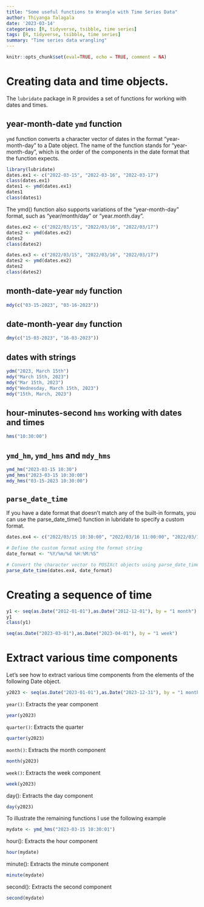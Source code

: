 ```yaml
---
title: "Some useful functions to Wrangle with Time Series Data"
author: Thiyanga Talagala
date: '2023-03-14'
categories: [R, tidyverse, tsibble, time series]
tags: [R, tidyverse, tsibble, time series]
summary: "Time series data wrangling"
---
```


```r
knitr::opts_chunk$set(eval=TRUE, echo = TRUE, comment = NA)
```

# Creating data and time objects.

The `lubridate`  package in R provides a set of functions for working with dates and times. 

## year-month-date `ymd` function

`ymd` function converts a character vector of dates in the format "year-month-day" to a Date object. The name of the function stands for "year-month-day", which is the order of the components in the date format that the function expects. 

```r
library(lubridate)
dates.ex1 <- c("2022-03-15", "2022-03-16", "2022-03-17")
class(dates.ex1)
dates1 <- ymd(dates.ex1)
dates1
class(dates1)

```

The ymd() function also supports variations of the "year-month-day" format, such as "year/month/day" or "year.month.day". 

```r
dates.ex2 <- c("2022/03/15", "2022/03/16", "2022/03/17")
dates2 <- ymd(dates.ex2)
dates2
class(dates2)
```



```r
dates.ex3 <- c("2022/03/15", "2022/03/16", "2022/03/17")
dates2 <- ymd(dates.ex2)
dates2
class(dates2)
```

## month-date-year `mdy` function

```r
mdy(c("03-15-2023", "03-16-2023"))

```

## date-month-year `dmy` function

```r
dmy(c("15-03-2023", "16-03-2023"))
```

## dates with strings

```r
ydm("2023, March 15th")
mdy("March 15th, 2023")
mdy("Mar 15th, 2023")
mdy("Wednesday, March 15th, 2023")
mdy("15th, March, 2023")
```

## hour-minutes-second `hms` working with dates and times

```r
hms("10:30:00")
```

## `ymd_hm`, `ymd_hms` and `mdy_hms`

```r
ymd_hm("2023-03-15 10:30")
ymd_hms("2023-03-15 10:30:00")
mdy_hms("03-15-2023 10:30:00")
```


##  `parse_date_time`

If you have a date format that doesn't match any of the built-in formats, you can use the parse_date_time() function in lubridate to specify a custom format.

```r
dates.ex4 <- c("2022/03/15 10:30:00", "2022/03/16 11:00:00", "2022/03/17 12:15:00")

# Define the custom format using the format string
date_format <- "%Y/%m/%d %H:%M:%S"

# Convert the character vector to POSIXct objects using parse_date_time()
parse_date_time(dates.ex4, date_format)


```



# Creating a sequence of time

```r
y1 <- seq(as.Date("2012-01-01"),as.Date("2012-12-01"), by = "1 month")
y1
class(y1)
```

```r
seq(as.Date("2023-03-01"),as.Date("2023-04-01"), by = "1 week")
```



# Extract various time components

Let's see how to extract various time components from the elements of the following Date object.

```r
y2023 <- seq(as.Date("2023-01-01"),as.Date("2023-12-31"), by = "1 month")
```

`year()`: Extracts the year component 

```r
year(y2023)
```

`quarter()`: Extracts the quarter 

```r
quarter(y2023)
```

`month()`: Extracts the month component 

```r
month(y2023)
```

`week()`: Extracts the week component 

```r
week(y2023)
```


day(): Extracts the day component 

```r
day(y2023)
```


To illustrate the remaining functions I use the following example

```r
mydate <- ymd_hms("2023-03-15 10:30:01")
```

hour(): Extracts the hour component

```r
hour(mydate)
```


minute(): Extracts the minute component 

```r
minute(mydate)
```

second(): Extracts the second component 

```r
second(mydate)
```

